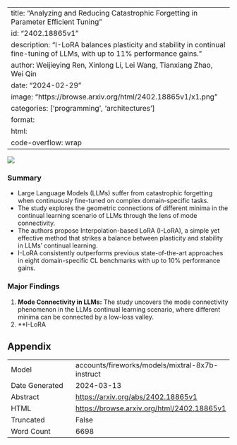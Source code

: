 
---
title: "Analyzing and Reducing Catastrophic Forgetting in Parameter Efficient Tuning"
id: "2402.18865v1"
description: "I-LoRA balances plasticity and stability in continual fine-tuning of LLMs, with up to 11% performance gains."
author: Weijieying Ren, Xinlong Li, Lei Wang, Tianxiang Zhao, Wei Qin
date: "2024-02-29"
image: "https://browse.arxiv.org/html/2402.18865v1/x1.png"
categories: ['programming', 'architectures']
format:
  html:
    code-overflow: wrap
---

![](https://browse.arxiv.org/html/2402.18865v1/x1.png)

### Summary

- Large Language Models (LLMs) suffer from catastrophic forgetting when continuously fine-tuned on complex domain-specific tasks.
- The study explores the geometric connections of different minima in the continual learning scenario of LLMs through the lens of mode connectivity.
- The authors propose Interpolation-based LoRA (I-LoRA), a simple yet effective method that strikes a balance between plasticity and stability in LLMs' continual learning.
- I-LoRA consistently outperforms previous state-of-the-art approaches in eight domain-specific CL benchmarks with up to 10% performance gains.

### Major Findings

1. **Mode Connectivity in LLMs:** The study uncovers the mode connectivity phenomenon in the LLMs continual learning scenario, where different minima can be connected by a low-loss valley.
2. **I-LoRA

## Appendix

|          |          |
|----------|----------|
| Model     | accounts/fireworks/models/mixtral-8x7b-instruct       |
| Date Generated     | 2024-03-13       |
| Abstract | [https://arxiv.org/abs/2402.18865v1](https://arxiv.org/abs/2402.18865v1)        |
| HTML     | [https://browse.arxiv.org/html/2402.18865v1](https://browse.arxiv.org/html/2402.18865v1)       |
| Truncated       | False       |
| Word Count       | 6698       |